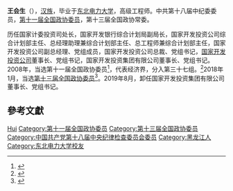 '''王会生'''（{{bd|1956年||}}），[[汉族|汉族]]，毕业于[[东北电力大学|东北电力大学]]，高级工程师。中共第十八届中纪委委员，[[第十一届全国政协委员|第十一届全国政协委员]]，第十三届全国政协常委。

历任国家计委投资司处长，国家开发银行综合计划局副局长，国家开发投资公司综合计划部主任、总经理助理兼综合计划部主任、总工程师兼综合计划部主任，国家开发投资公司副总经理、党组成员，国家开发投资公司总裁、党组书记，[[国家开发投资公司|国家开发投资公司]]董事长、党组书记，国家开发投资集团有限公司董事长、党组书记。2008年，当选第十一届全国政协委员<ref>{{cite news|title=第十一届全国政协委员名单|url=http://www.indaa.com.cn/zt/2009qglh/zxzs/200903/t20090303_127573.html|accessdate=2013-04-09|newspaper=新华社北京1月25日电 中国人民政治协商会议第十一届全国委员会委员名单(共2237人，2008年1月25日政协第十届全国委员会常务委员会第二十次会议通过)|date=2008年1月25日|deadurl=yes|archiveurl=https://web.archive.org/web/20130928014403/http://www.indaa.com.cn/zt/2009qglh/zxzs/200903/t20090303_127573.html|archivedate=2013年9月28日}}</ref>，代表经济界，分入第三十七组。<ref>{{cite news|title=全国政协信息-王会生|url=http://www.cppcc.gov.cn/CMS/wylibary/showJcwyxtInfoWylibary.action?tabJcwyxt.guid=11W0011750&wytype=wjwy|accessdate=2013-04-11|newspaper=全国政协委员会|archive-date=2015-05-30|archive-url=https://web.archive.org/web/20150530000819/http://www.cppcc.gov.cn/CMS/wylibary/showJcwyxtInfoWylibary.action?tabJcwyxt.guid=11W0011750&wytype=wjwy|dead-url=no}}</ref>2018年1月，当选[[中国人民政治协商会议第十三届全国委员会委员名单|第十三届全国政协委员]]<ref>{{Cite web|url=http://sports.163.com/18/0126/06/D92BRKK400051C89.html|title=中国人民政治协商会议第十三届全国委员会委员名单|accessdate=2018-01-26|last=|work=网易|archive-url=https://web.archive.org/web/20180127143232/http://sports.163.com/18/0126/06/D92BRKK400051C89.html|archive-date=2018-01-27|dead-url=yes}}</ref>。2019年8月，卸任国家开发投资集团有限公司董事长、党组书记。

==參考文獻==
{{reflist}}
{{中国政治人物小作品}}
{{DEFAULTSORT:wang huisheng}}
[[Category:王姓|Hui]]
[[Category:第十一届全国政协委员|Category:第十一届全国政协委员]]
[[Category:第十三届全国政协委员|Category:第十三届全国政协委员]]
[[Category:中国共产党第十八届中央纪律检查委员会委员|Category:中国共产党第十八届中央纪律检查委员会委员]]
[[Category:黑龙江人|Category:黑龙江人]]
[[Category:东北电力大学校友|Category:东北电力大学校友]]